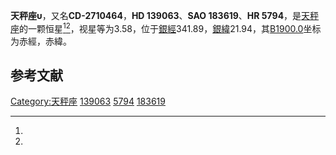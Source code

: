 {{Starbox begin
| name = 天秤座υ
}}
{{Starbox observe
| epoch = [[J2000.0|J2000.0]]
| constell = [[天秤座|天秤座]]<ref name=SIMBAD>{{cite web
 | url=http://simbad.u-strasbg.fr/simbad/sim-id?Ident=HR+5794
 | title=Pulsating variable Star
 | publisher=Centre de Données astronomiques de Strasbourg
 | work=SIMBAD
 | accessdate=2012-07-13
 | archive-date=2016-03-18
 | archive-url=https://web.archive.org/web/20160318193313/http://simbad.u-strasbg.fr/simbad/sim-id?Ident=HR+5794
 | dead-url=no
 }}</ref><ref name=DATA>{{cite web
 | url=http://vizier.u-strasbg.fr/viz-bin/VizieR-5?-out.add=.&-source=5050&-corr=PK=HR&-out.max=9999&HR=5794
 | title=VizieR Detailed Page
 | accessdate=2012-07-13
 | archive-date=2016-03-04
 | archive-url=https://web.archive.org/web/20160304215956/http://vizier.u-strasbg.fr/viz-bin/VizieR-5?-out.add=.&-source=5050&-corr=PK=HR&-out.max=9999&HR=5794
 | dead-url=no
 }}</ref>
| 星官 = 
| ra = {{RA|15|37|1.5}}<ref name=SIMBAD /><ref name=DATA />
| dec = {{DEC|-28|8|6}}<ref name=SIMBAD /><ref name=DATA />
| appmag_v = 3.58<ref name=SIMBAD /><ref name=DATA />
}}
{{Starbox character
| class = K3III<ref name=SIMBAD /><ref name=DATA />
| b-v = 1.38<ref name=SIMBAD /><ref name=DATA />
| u-b = 1.58<ref name=SIMBAD /><ref name=DATA />
| r-i = 0.71<ref name=SIMBAD /><ref name=DATA />
| variable = 
}}
{{Starbox astrometry
| radial_v = 1.58
| prop_mo_ra = -25
| parallax = 0.044
| p_error = 
}}
{{Starbox catalog
| names =CD-2710464，[[SAO星表|SAO]] 183619，[[HD星表|HD]] 139063，[[HR星表|HR]] 5794}}
{{Starbox reference |Simbad=HR+5794}}
{{Starbox end}}

'''天秤座υ'''，又名'''CD-2710464'''，'''HD 139063'''、'''SAO 183619'''、'''HR 5794'''，是[[天秤座|天秤座]]的一颗恒星<ref name=SIMBAD /><ref name=DATA />，视星等为3.58，位于[[銀道座標系|銀經]]341.89，[[銀道座標系|銀緯]]21.94，其[[B1900.0|B1900.0]]坐标为赤經{{RA|15|30|57.1}}，赤緯{{DEC|-27|21.94|14}}。

== 参考文献 ==
{{reflist}}

{{star-stub}}

{{天秤座恒星}}
[[Category:天秤座|Category:天秤座]]
[[Category:HD和HDE天體|139063]]
[[Category:HR天體|5794]]
[[Category:SAO天體|183619]]